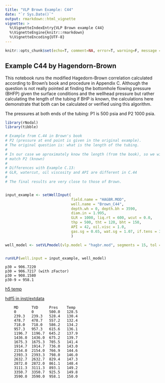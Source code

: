 ---
title: "VLP Brown Example: C44"
date: "`r Sys.Date()`"
output: rmarkdown::html_vignette
vignette: >
  %\VignetteIndexEntry{VLP Brown example C44}
  %\VignetteEngine{knitr::rmarkdown}
  %\VignetteEncoding{UTF-8}
---

```{r setup, include=F, error=T, message=F, warning=F}
knitr::opts_chunk$set(echo=T, comment=NA, error=T, warning=F, message = F, fig.align = 'center')
```

## Example C44 by Hagendorn-Brown
This notebook runs the modified Hagedorn-Brown correlation calculated according
to Brown's book and procedure in Appendix C. Although the question is not really
pointed at finding the bottomhole flowing pressure (BHFP) given the surface conditions and the wellhead pressure but rather calculating the length of the tubing if BHP is known, the calculations here demonstrate that both can be calculated or verified using this algorithm.

The pressures at both ends of the tubing: P1 is 500 psia and P2 1000 psia.

```{r rows.print=30}
library(rNodal)
library(tibble)

# Example from C.44 in Brown's book
# P2 (pressure at end point is given in the original example). 
# The original question is: what is the length of the tubing.
#
# In our case we aproximately know the length (from the book), so we will try to
# match P2 (known)
#
# Differences with Example C.13:
# GLR, watercut, oil viscosity and API are different in C.44
#
# The final results are very close to those of Brown.


input_example <- setWellInput(
                              field.name = "HAGBR.MOD",
                              well.name = "Brown_C44", 
                              depth.wh = 0, depth.bh = 3590, 
                              diam.in = 1.995, 
                              GLR = 1000, liq.rt = 600, wcut = 0.0, 
                              thp = 500, tht = 120, bht = 150, 
                              API = 42, oil.visc = 1.0, 
                              gas.sg = 0.65, wat.sg = 1.07, if.tens = 30
                              )

well_model <- setVLPmodel(vlp.model = "hagbr.mod", segments = 15, tol = 0.00001)


runVLP(well.input = input_example, well_model)
```

    p30 = 906.7220
    p30 = 906.7217 (with zFactor)
    p30 = 908.1580
    p30-9 = 958.1

[h5 temp](C:\Users\msfz751\AppData\Local\Temp\RtmpEbxvPR\file40c0446c2f7.h5)

[hdf5 in inst/extdata](I:\src\rNodal\inst\extdata\brown_c44.h5)



        MD      TVD     Pres    Temp  
        0	    0	    500.0	128.5
        239.3	239.3	528.4	130.4
        478.7	478.7	557.2	132.4
        718.0	718.0	586.2	134.2
        957.3	957.3	615.6	136.1
        1196.7	1196.7	645.2	137.9
        1436.0	1436.0	675.2	139.7
        1675.3	1675.3	705.5	141.4
        1914.7	1914.7	736.0	143.0
        2154.0	2154.0	766.9	144.6
        2393.3	2393.3	798.0	146.0
        2632.7	2632.7	829.4	147.3
        2872.0	2872.0	861.1	148.4
        3111.3	3111.3	893.1	149.2
        3350.7	3350.7	925.5	149.8
        3590.0	3590.0	958.1	150.0



